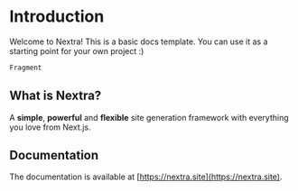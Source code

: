 # Introduction
 
Welcome to Nextra! This is a basic docs template. You can use it as a starting point for your own project :)

```js copy
Fragment
```


## What is Nextra?

A **simple**, **powerful** and **flexible** site generation framework with everything you love from Next.js.



## Documentation

The documentation is available at [https://nextra.site](https://nextra.site).


